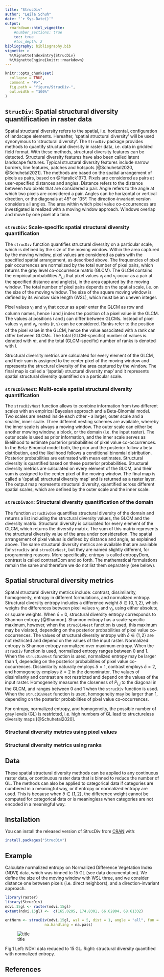 ```yaml
---
title: "StrucDiv"
author: "Leila Schuh"
date: "`r Sys.Date()`"
output: 
  rmarkdown::html_vignette:
    #number_sections: true
    toc: true
    #toc_depth: 2
bibliography: bibliography.bib
vignette: >
  %\VignetteIndexEntry{StrucDiv}
  %\VignetteEngine{knitr::rmarkdown}
---
```


```r
knitr::opts_chunk$set(
  collapse = TRUE,
  comment = "#>",
  fig.path = "figure/StrucDiv-",
  out.width = "100%"
)
```

## `StrucDiv`: Spatial structural diversity quantification in raster data

Spatial structural diversity refers to the spatial, i.e. horizontal, configuration of landscape elements. Hereafter, 'spatial structural diversity' will be used synonymous to 'structural diversity'. The `StrucDiv` package provides methods to quantify structural diversity in raster data, i.e. data in gridded field format. With these methods, structural diversity features can be detected. Structural diversity features have also been called latent landscape features. Typical structural diversity features include narrow borders, line features, patches and hotspots [@Schuhetal2020, @Schuhetal2021].
The methods are based on the spatial arrangement of pixels as pairs, based on @Haralick1973. Pixels are considered as pairs at user-specified distances and angles. Distance refers to the distance between two pixels that are considered a pair. Angle refers to the angle at which two pixels are considered a pair. Angles can be horizontal or vertical direction, or the diagonals at 45° or 135°. The direction-invariant version considers all angles. The area within which pixel value co-occurrences are investigated is realized with a moving window approach. Windows overlap and move by one pixel at a time.

### `strucDiv`: Scale-specific spatial structural diversity quantification

The `strucDiv` function quantifies structural diversity on a particular scale, which is defined by the size of the moving window. Within the area captured by the moving window, pixel values are considered as pairs with the specified spatial arrangement, as described above.
The frequencies of pixel pair occurrences are normalized by the total number of pixel pairs, which returns the gray level co-occurrence matrix (GLCM). The GLCM contains the empirical probabilities $P_{i,j}$ that pixel values v$_{i}$ and v$_{j}$ occur as a pair at the specified distance and angle(s), in the area captured by the moving window. The total number of pixel pairs depends on the spatial scale, i.e. on the size of the moving window. The size of the square moving window is defined by its window side length (WSL), which must be an uneven integer.

Pixel values v$_{i}$ and v$_{j}$ that occur as a pair enter the GLCM as row and column names, hence $i$ and $j$ index the position of a pixel value in the GLCM. The values at positions $i$ and $j$ can differ between GLCMs. Instead of pixel values v$_{i}$ and  v$_{j}$, ranks (r, s) can be considered. Ranks refer to the position of the pixel value in the GLCM, hence the value associated with a rank can differ between GLCMs. The total (GLCM-specific) number of values is denoted with $m$, and the total (GLCM-specific) number of ranks is denoted with $l$.

Structural diversity metrics are calculated for every element of the GLCM, and their sum is assigned to the center pixel of the moving window and represents the structural diversity of the area captured by the window. The final map is called a '(spatial) structural diversity map' and it represents spatial structural diversity quantified on a particular scale.

### `strucDivNest`: Multi-scale spatial structural diversity quantification

The `strucDivNest` function allows to combine information from two different scales with an empirical Bayesian approach and a Beta-Binomial model. Two scales are nested inside each other - a larger, outer scale and a smaller, inner scale. Three different nesting schemes are available, whereby the inner scale is always a moving window. 
The outer scale can either be another mowing window, a block, or the domain (i.e. the input raster). 
The outer scale is used as prior information, and the inner scale serves as likelihood to estimate posterior probabilities of pixel value co-occurrences. 
In the Beta-Binomial model both, the prior and the posterior follow a beta distribution, and the likelihood follows a conditional binomial distribution. 
Posterior probabilities are estimated with mean estimates. 
Structural diversity is quantified based on these posterior probabilities. 
Structural diversity metrics are calculated on every element of the GLCM, 
and their sum is assigned to the center pixel of the moving window. The final map is called a '(spatial) structural diversity map' and is returned as a raster layer. The output map represents structural diversity, quantified across different spatial scales, which are defined by the outer scale and the inner scale.


### `strucDivDom`: Structural diversity quantification of the domain

The function `strucDivDom` quantifies structural diversity of the domain and returns a list including the structural diversity values, the GLCM and the diversity matrix. Structural diversity is calculated for every element of the GLCM, which returns the diversity matrix. The sum of this matrix represents the structural diversity value of the area under consideration. The spatial arrangement of pixel values is defined by distance and angle, as explained above. The same structural diversity metrics are available that are available for `strucDiv` and `strucDivNest`, but they are named slightly different, for programming reasons. More specifically, entropy is called entropyDom, contrast is called contrastDom and so forth. The mathematical formulations remain the same and therefore we do not list them separately (see below).


## Spatial structural diversity metrics

Spatial structural diversity metrics include: contrast, dissimilarity, homogeneity, entropy in different formulations, and normalized entropy. Structural diversity entropy includes a difference weight $\delta \in \{0, 1, 2\}$, which weighs the differences between pixel values  v$_{i}$ and v$_{j}$, using either absolute, or square weights. When $\delta$ = 0, structural diversity entropy corresponds to Shannon entropy [@Shannon]. Shannon entropy has a scale-specific maximum, however, when the `strucDivNest` function is used, this maximum may be violated, depending on the posterior probabilities of pixel value co-occurrences.
The values of structural diversity entropy with $\delta \in \{1, 2\}$ are not restricted and depend on the values of the input raster.
Normalized entropy is Shannon entropy normalized over maximum entropy. When the `strucDiv` function is used, normalized entropy ranges between 0 and 1. When the `strucDivNest` function is used, normalized entropy may be larger than 1, depending on the posterior probabilities of pixel value co-occurrences.
Dissimilarity naturally employs $\delta = 1$, contrast employs $\delta = 2$, and homogeneity employs $\delta = 2$ in the denominator.
The values of dissimilarity and contrast are not restricted and depend on the values of the input raster.
Homogeneity measures the closeness of $P_{i,j}$ to the diagonal in the GLCM, and ranges between 0 and 1 when the `strucDiv` function is used. When the `strucDivNest` function is used, homogeneity may be larger than 1, depending on the posterior probabilities of pixel value co-occurrences.

For entropy, normalized entropy, and homogeneity, the possible number of gray levels (GL) is restricted, i.e. high numbers of GL lead to structureless diversity maps [@Schuhetal2020].

### Structural diversity metrics using pixel values

\begin{align}
  \text{Structural diversity entropy} & = \ - \sum_{i,j=1}^{m} P_{ij} \ln P_{ij} \ |v_{i}-v_{j}| ^ \delta,  \delta \in \{0,1,2\}
     \label{DivEnt} \\
   \text{Contrast} & = \sum_{i,j=1}^{m} P_{ij} \ |v_{i}-v_{j}| ^ \delta, \delta = 2
    \label{ValCon} \\
   \text{Dissimilarity} & = \sum_{i,j=1}^{m} P_{ij} \ |v_{i}-v_{j}| ^\delta, \delta = 1
\label{ValDis} \\
     \text{Homogeneity} & = \sum_{i,j=1}^{m} P_{ij} / (1 + |i-j|^\delta), \delta = 2
  \label{ValHom}
\end{align}

### Structural diversity metrics using ranks

\begin{align}
   \text{Structural diversity entropy} & = \ - \sum_{r,s=1}^{l} P_{rs} \ln P_{rs} \ |r-s| ^ \delta,  \delta \in \{0,1,2\} 
    \label{RankDivEnt}\\
    \text{Contrast} & = \sum_{r,s=1}^{l} P_{rs} \ |r-s| ^ \delta, \delta = 2
   \label{RankCon} \\
   \text{Dissimilarity} & = \sum_{r,s=1}^{l} P_{rs} \ |r-s| ^ \delta, \delta = 1
   \label{ConDis} \\
     \text{Homogeneity} & = \sum_{r,s=1}^{l} P_{rs} / (1 + |r-s|^\delta), \delta = 2
  \label{HomRank}
\end{align}

## Data

These spatial structural diversity methods can be applied to any continuous raster data, or continuous raster data that is binned to reduce the number of GL. The methods can also be applied to categorical data if categories are numbered in a meaningful way, or if entropy or normalized entropy are used. This is because when $\delta \in \{1, 2\}$, the difference weight cannot be computed for categorical data or is meaningless when categories are not encoded in a meaningful way.

## Installation

You can install the released version of StrucDiv from [CRAN](https://CRAN.R-project.org) with:

``` r
install.packages("StrucDiv")
```

## Example

Calculate normalized entropy on Normalized Difference Vegetation Index (NDVI) data, which was binned to 15 GL (see data documentation). We define the size of the moving window with WSL three, and we consider distance one between pixels (i.e. direct neighbors), and a direction-invariant approach.

```r
library(raster)
library(StrucDiv)
ndvi.15gl <- raster(ndvi.15gl)
extent(ndvi.15gl) <-  c(165.0205, 174.8301, 66.62804, 68.61332)
```

```r

entNorm <- strucDiv(ndvi.15gl, wsl = 5, dist = 1, angle = "all", fun = entropyNorm,
                  na.handling = na.pass)

```

![title](figIn/vign.png)
<figcaption align = "left">Fig.1 Left: NDVI data reduced to 15 GL. 
Right: structural diversity quantified with normalized entropy.</figcaption>

## References

